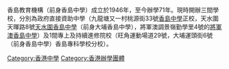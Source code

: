 香島教育機構（前身香島中學）成立於1946年，至今辦學71年。現時開辦三間學校，分別為政府直接資助中學（九龍塘又一村桃源街33號[[香島中學|香島中學]]正校，天水圍天暉路8號[[天水圍香島中學|天水圍香島中學]]（前身大埔香島中學），將軍澳調景嶺勤學里4號的[[將軍澳香島中學|將軍澳香島中學]]）及1間專上及持續進修院校（旺角運動場道29號，大埔運頭街6號（前身香島中學）香島專科學校分校）。

[[Category:香港中學|Category:香港中學]]
[[Category:香港辦學團體|Category:香港辦學團體]]